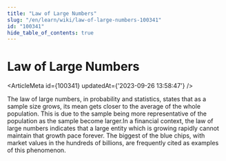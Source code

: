 ```yaml
---
title: "Law of Large Numbers"
slug: "/en/learn/wiki/law-of-large-numbers-100341"
id: "100341"
hide_table_of_contents: true
---
```



# Law of Large Numbers

<ArticleMeta id={100341} updatedAt={'2023-09-26 13:58:47'} />
<div className='border-solid border-b border-t-0 my-4 border-[var(--ifm-color-gray-300)]' />

The law of large numbers, in probability and statistics, states that as a sample size grows, its mean gets closer to the average of the whole population. This is due to the sample being more representative of the population as the sample become larger.In a financial context, the law of large numbers indicates that a large entity which is growing rapidly cannot maintain that growth pace forever. The biggest of the blue chips, with market values in the hundreds of billions, are frequently cited as examples of this phenomenon.
